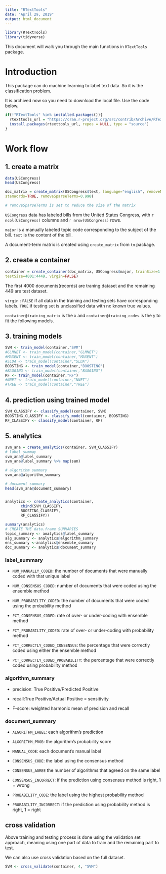 ```yaml
---
title: "RTextTools"
date: "April 29, 2019"
output: html_document
---
```


```r
library(RTextTools)
library(tidyverse)
```

This document will walk you through the main functions in `RTextTools` package. 

# Introduction

This package can do machine learning to label text data. So it is the classification problem.

It is archived now so you need to download the local file. Use the code below.

```r
if(!"RTextTools" %in% installed.packages()){
  rtexttools_url = "https://cran.r-project.org/src/contrib/Archive/RTextTools/RTextTools_1.4.2.tar.gz"
  install.packages(rtexttools_url, repos = NULL, type = "source")
}
```

# Work flow

## 1. create a matrix

```r

data(USCongress)
head(USCongress)

doc_matrix = create_matrix(USCongress$text, language="english", removeNumbers=TRUE,
stemWords=TRUE, removeSparseTerms=0.998)

# removeSparseTerms is set to reduce the size of the matrix
```

`USCongress` data has labeled bills from the United States Congress, with `r ncol(USCongress)` columns and `r nrow(USCongress)` rows. 

`major` is a manually labeled topic code corresponding to the subject of the bill.
`text` is the content of the bill.

A document-term matrix is created using `create_matrix` from `tm` package. 

## 2. create a container

```r
container = create_container(doc_matrix, USCongress$major, trainSize=1:4000,
testSize=4001:4449, virgin=FALSE)
```

The first 4000 documents(records) are traning dataset and the remaining 449 are test dataset.

`virgin` : 
`FALSE` if all data in the training and testing sets have corresponding labels.
`TRUE ` if testing set is unclassified data with no known true values.

`container@training_matrix` is the x and `container@training_codes` is the y to fit the following models.

## 3. training models

```r
SVM <- train_model(container,"SVM")
#GLMNET <- train_model(container,"GLMNET")
#MAXENT <- train_model(container,"MAXENT")
#SLDA <- train_model(container,"SLDA")
BOOSTING <- train_model(container,"BOOSTING")
#BAGGING <- train_model(container,"BAGGING")
RF <- train_model(container,"RF")
#NNET <- train_model(container,"NNET")
#TREE <- train_model(container,"TREE")
```

## 4. prediction using trained model

```r
SVM_CLASSIFY <- classify_model(container, SVM)
BOOSTING_CLASSIFY <- classify_model(container, BOOSTING)
RF_CLASSIFY <- classify_model(container, RF)
```


## 5. analytics

```r
svm_ana = create_analytics(container, SVM_CLASSIFY)
# label summay 
svm_ana@label_summary
svm_ana@label_summary %>% map(sum) 

# algorithm summary
svm_ana@algorithm_summary

# document summary
head(svm_ana@document_summary)


analytics <- create_analytics(container,
       cbind(SVM_CLASSIFY,
       BOOSTING_CLASSIFY,
       RF_CLASSIFY))

summary(analytics)
# CREATE THE data.frame SUMMARIES
topic_summary <- analytics@label_summary
alg_summary <- analytics@algorithm_summary
ens_summary <-analytics@ensemble_summary
doc_summary <- analytics@document_summary
```

### label_summary

- `NUM_MANUALLY_CODED`: 
the number of documents that were manually coded with that unique label

- `NUM_CONSENSUS_CODED`: number of documents that were coded using the ensemble method

- `NUM_PROBABILITY_CODED`: the number of documents that were coded using the probability method

- `PCT_CONSENSUS_CODED`: rate of over- or under-coding with ensemble method 

- `PCT_PROBABILITY_CODED`: rate of over- or under-coding with probability method 

- `PCT_CORRECTLY_CODED_CONSENSUS`: the percentage that were correctly coded using either the ensemble
method

- `PCT_CORRECTLY_CODED_PROBABILITY`: the percentage that were correctly coded using probability method

### algorithm_summary

- precision: True Positive/Predicted Positive 

- recall:True Positive/Actual Positive = sensitivity

- F-score: weighted harmonic mean of precision and recall

### document_summary

- `ALGORITHM_LABEL`: each algorithm’s prediction

- `ALGORITHM_PROB`: the algorithm’s probability score

- `MANUAL_CODE`: each document's manual label

- `CONSENSUS_CODE`: the label using the consensus method

- `CONSENSUS_AGREE` the number of algorithms that agreed on the same label

- `CONSENSUS_INCORRECT`: if the prediction using consensus method is right, 1 = wrong

- `PROBABILITY_CODE`: the label using the highest probability method

- `PROBABILITY_INCORRECT`: if the prediction using probability method is right, 1 = right


## cross validation

Above training and testing process is done using the validation set approach, meaning using one part of data to train and the remaining part to test.

We can also use cross validation based on the full dataset.

```r
SVM <- cross_validate(container, 4, "SVM")
```

